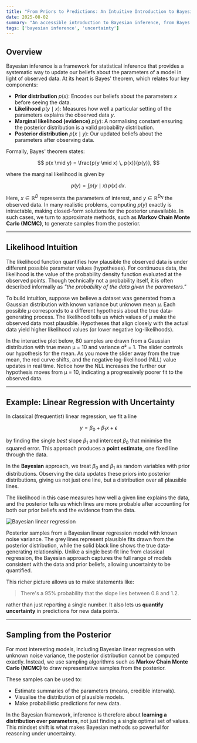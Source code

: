 ```yaml
---
title: "From Priors to Predictions: An Intuitive Introduction to Bayesian Inference"
date: 2025-08-02
summary: "An accessible introduction to Bayesian inference, from Bayes' theorem and likelihoods to a hands-on example with linear regression, showing how we can estimate entire distributions over model parameters and quantify uncertainty instead of settling for a single best fit."
tags: ['bayesian inference', 'uncertainty']
---
```




## Overview
Bayesian inference is a framework for statistical inference that provides a systematic way to update our beliefs about the parameters of a model in light of observed data. At its heart is Bayes' theorem, which relates four key components:

- **Prior distribution** $p(x)$: Encodes our beliefs about the parameters $x$ before seeing the data.  
- **Likelihood** $p(y \mid x)$: Measures how well a particular setting of the parameters explains the observed data $y$.  
- **Marginal likelihood (evidence)** $p(y)$: A normalising constant ensuring the posterior distribution is a valid probability distribution.  
- **Posterior distribution** $p(x \mid y)$: Our updated beliefs about the parameters after observing data.  

Formally, Bayes' theorem states:

$$
p(x \mid y) = \frac{p(y \mid x) \, p(x)}{p(y)},
$$

where the marginal likelihood is given by

$$
p(y) = \int p(y \mid x) \, p(x) \, dx.
$$

Here, $x \in \mathbb{R}^D$ represents the parameters of interest, and $y \in \mathbb{R}^{D_N}$ the observed data. In many realistic problems, computing $p(y)$ exactly is intractable, making closed-form solutions for the posterior unavailable. In such cases, we turn to approximate methods, such as **Markov Chain Monte Carlo (MCMC)**, to generate samples from the posterior.

---

## Likelihood Intuition
The likelihood function quantifies how plausible the observed data is under different possible parameter values (hypotheses). For continuous data, the likelihood is the value of the probability density function evaluated at the observed points. Though technically not a probability itself, it is often described informally as *"the probability of the data given the parameters."*

To build intuition, suppose we believe a dataset was generated from a Gaussian distribution with known variance but unknown mean $\mu$. Each possible $\mu$ corresponds to a different hypothesis about the true data-generating process. The likelihood tells us which values of $\mu$ make the observed data most plausible. Hypotheses that align closely with the actual data yield higher likelihood values (or lower negative log-likelihoods).

In the interactive plot below, 80 samples are drawn from a Gaussian distribution with true mean μ = 10 and variance σ² = 1. The slider controls our hypothesis for the mean. As you move the slider away from the true mean, the red curve shifts, and the negative log-likelihood (NLL) value updates in real time. Notice how the NLL increases the further our hypothesis moves from μ = 10, indicating a progressively poorer fit to the observed data.

<JuliaPlot
  src="/plots/intro-bayesian-inference/likelihood.html"
  title="Gaussian likelihood explorer"
  height={520}
/>

---

## Example: Linear Regression with Uncertainty
In classical (frequentist) linear regression, we fit a line

$$
y = \beta_0 + \beta_1 x + \epsilon
$$

by finding the single *best* slope $\beta_1$ and intercept $\beta_0$ that minimise the squared error. This approach produces a **point estimate**, one fixed line through the data.

In the **Bayesian** approach, we treat $\beta_0$ and $\beta_1$ as random variables with prior distributions. Observing the data updates these priors into posterior distributions, giving us not just one line, but a distribution over all plausible lines.  

The likelihood in this case measures how well a given line explains the data, and the posterior tells us which lines are more probable after accounting for both our prior beliefs and the evidence from the data.

![Bayesian linear regression](/images/blogs/intro_bayes_inference/bayesian_linear_regression.png)

Posterior samples from a Bayesian linear regression model with known noise variance. The grey lines represent plausible fits drawn from the posterior distribution, while the solid black line shows the true data-generating relationship. Unlike a single best-fit line from classical regression, the Bayesian approach captures the full range of models consistent with the data and prior beliefs, allowing uncertainty to be quantified.

This richer picture allows us to make statements like:

> There's a 95% probability that the slope lies between 0.8 and 1.2.

rather than just reporting a single number. It also lets us **quantify uncertainty** in predictions for new data points.

---

## Sampling from the Posterior
For most interesting models, including Bayesian linear regression with unknown noise variance,  the posterior distribution cannot be computed exactly. Instead, we use sampling algorithms such as **Markov Chain Monte Carlo (MCMC)** to draw representative samples from the posterior.

These samples can be used to:

- Estimate summaries of the parameters (means, credible intervals).  
- Visualise the distribution of plausible models.  
- Make probabilistic predictions for new data.  

In the Bayesian framework, inference is therefore about **learning a distribution over parameters**, not just finding a single optimal set of values. This mindset shift is what makes Bayesian methods so powerful for reasoning under uncertainty.
